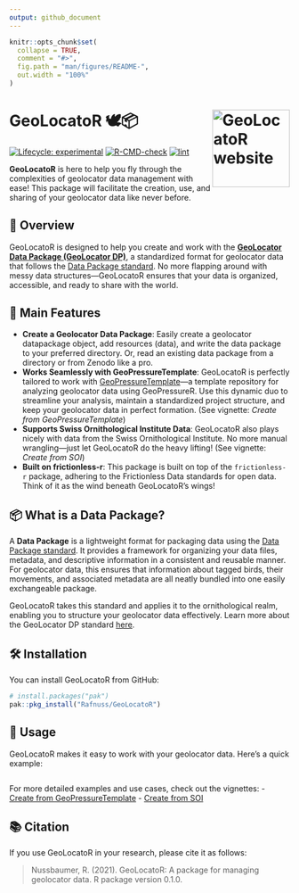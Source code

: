 ```yaml
---
output: github_document
---
```


<!-- README.md is generated from README.Rmd. Please edit that file -->

```r
knitr::opts_chunk$set(
  collapse = TRUE,
  comment = "#>",
  fig.path = "man/figures/README-",
  out.width = "100%"
)
```

# GeoLocatoR 🕊️📦 <a href="https://github.com/rafnuss/geolocator"><img src="man/figures/logo.png" align="right" height="139" alt="GeoLocatoR website" /></a>

<!-- badges: start -->
[![Lifecycle: experimental](https://img.shields.io/badge/lifecycle-experimental-orange.svg)](https://lifecycle.r-lib.org/articles/stages.html#experimental)
[![R-CMD-check](https://github.com/Rafnuss/GeoLocatoR/workflows/R-CMD-check/badge.svg)](https://github.com/Rafnuss/GeoLocatoR/actions)
[![lint](https://github.com/Rafnuss/GeoPressureR/actions/workflows/lint.yaml/badge.svg)](https://github.com/Rafnuss/GeoPressureR/actions/workflows/lint.yaml)
<!-- badges: end -->

**GeoLocatoR** is here to help you fly through the complexities of geolocator data management with ease! This package will facilitate the creation, use, and sharing of your geolocator data like never before.

## 🚀 Overview

GeoLocatoR is designed to help you create and work with the [**GeoLocator Data Package (GeoLocator DP)**](https://raphaelnussbaumer.com/GeoLocator-DP/), a standardized format for geolocator data that follows the [Data Package standard](https://datapackage.org/standard/data-package/). No more flapping around with messy data structures—GeoLocatoR ensures that your data is organized, accessible, and ready to share with the world.

## 🦅 Main Features

- **Create a Geolocator Data Package**: Easily create a geolocator datapackage object, add resources (data), and write the data package to your preferred directory. Or, read an existing data package from a directory or from Zenodo like a pro.
- **Works Seamlessly with GeoPressureTemplate**: GeoLocatoR is perfectly tailored to work with [GeoPressureTemplate](https://github.com/Rafnuss/GeoPressureTemplate)—a template repository for analyzing geolocator data using GeoPressureR. Use this dynamic duo to streamline your analysis, maintain a standardized project structure, and keep your geolocator data in perfect formation. (See vignette: *Create from GeoPressureTemplate*)
- **Supports Swiss Ornithological Institute Data**: GeoLocatoR also plays nicely with data from the Swiss Ornithological Institute. No more manual wrangling—just let GeoLocatoR do the heavy lifting! (See vignette: *Create from SOI*)
- **Built on frictionless-r**: This package is built on top of the `frictionless-r` package, adhering to the Frictionless Data standards for open data. Think of it as the wind beneath GeoLocatoR's wings!

## 📦 What is a Data Package?

A **Data Package** is a lightweight format for packaging data using the [Data Package standard](https://datapackage.org/standard/data-package/). It provides a framework for organizing your data files, metadata, and descriptive information in a consistent and reusable manner. For geolocator data, this ensures that information about tagged birds, their movements, and associated metadata are all neatly bundled into one easily exchangeable package.

GeoLocatoR takes this standard and applies it to the ornithological realm, enabling you to structure your geolocator data effectively. Learn more about the GeoLocator DP standard [here](https://raphaelnussbaumer.com/GeoLocator-DP/).

## 🛠️ Installation

You can install GeoLocatoR from GitHub:

```r
# install.packages("pak")
pak::pkg_install("Rafnuss/GeoLocatoR")
````

## 📖 Usage

GeoLocatoR makes it easy to work with your geolocator data. Here’s a quick example:

```r
```

For more detailed examples and use cases, check out the vignettes:
- [Create from GeoPressureTemplate](vignettes/Create_from_GeoPressureTemplate.html)
- [Create from SOI](vignettes/Create_from_SOI.html)

## 📚 Citation

If you use GeoLocatoR in your research, please cite it as follows:

> Nussbaumer, R. (2021). GeoLocatoR: A package for managing geolocator data. R package version 0.1.0.

